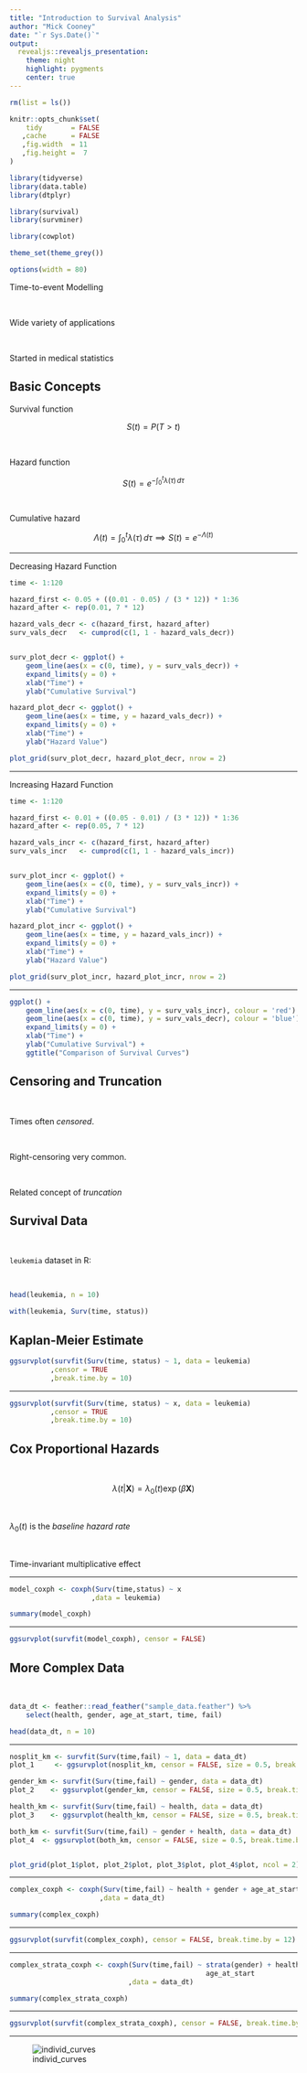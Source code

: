 ```yaml
---
title: "Introduction to Survival Analysis"
author: "Mick Cooney"
date: "`r Sys.Date()`"
output:
  revealjs::revealjs_presentation:
    theme: night
    highlight: pygments
    center: true
---
```


<!--
(Title:) Doing Survival Analysis in R

Author: Mick Cooney

Date: June 2016

Abstract: This Rmarkdown document provides some basic introductory survival analysis in R.

Keywords: survival analysis, intro

-->

```r
rm(list = ls())

knitr::opts_chunk$set(
    tidy       = FALSE
   ,cache      = FALSE
   ,fig.width  = 11
   ,fig.height =  7
)

library(tidyverse)
library(data.table)
library(dtplyr)

library(survival)
library(survminer)

library(cowplot)

theme_set(theme_grey())

options(width = 80)
```

Time-to-event Modelling

\

Wide variety of applications

\

Started in medical statistics


## Basic Concepts

Survival function

$$
S(t) = P(T > t)
$$

\

Hazard function

$$
S(t) = e^{- \int^t_0 \lambda(\tau) \, d\tau }
$$

\

Cumulative hazard

$$
\Lambda(t) = \int^t_0 \lambda(\tau) \, d\tau
\implies
S(t) = e^{-\Lambda(t)}
$$


---

Decreasing Hazard Function

```r
time <- 1:120

hazard_first <- 0.05 + ((0.01 - 0.05) / (3 * 12)) * 1:36
hazard_after <- rep(0.01, 7 * 12)

hazard_vals_decr <- c(hazard_first, hazard_after)
surv_vals_decr   <- cumprod(c(1, 1 - hazard_vals_decr))


surv_plot_decr <- ggplot() +
    geom_line(aes(x = c(0, time), y = surv_vals_decr)) +
    expand_limits(y = 0) +
    xlab("Time") +
    ylab("Cumulative Survival")

hazard_plot_decr <- ggplot() +
    geom_line(aes(x = time, y = hazard_vals_decr)) +
    expand_limits(y = 0) +
    xlab("Time") +
    ylab("Hazard Value")

plot_grid(surv_plot_decr, hazard_plot_decr, nrow = 2)
```

---

Increasing Hazard Function

```r
time <- 1:120

hazard_first <- 0.01 + ((0.05 - 0.01) / (3 * 12)) * 1:36
hazard_after <- rep(0.05, 7 * 12)

hazard_vals_incr <- c(hazard_first, hazard_after)
surv_vals_incr   <- cumprod(c(1, 1 - hazard_vals_incr))


surv_plot_incr <- ggplot() +
    geom_line(aes(x = c(0, time), y = surv_vals_incr)) +
    expand_limits(y = 0) +
    xlab("Time") +
    ylab("Cumulative Survival")

hazard_plot_incr <- ggplot() +
    geom_line(aes(x = time, y = hazard_vals_incr)) +
    expand_limits(y = 0) +
    xlab("Time") +
    ylab("Hazard Value")

plot_grid(surv_plot_incr, hazard_plot_incr, nrow = 2)
```

---

```r
ggplot() +
    geom_line(aes(x = c(0, time), y = surv_vals_incr), colour = 'red') +
    geom_line(aes(x = c(0, time), y = surv_vals_decr), colour = 'blue') +
    expand_limits(y = 0) +
    xlab("Time") +
    ylab("Cumulative Survival") +
    ggtitle("Comparison of Survival Curves")
```



## Censoring and Truncation

\

Times often *censored*.

\

Right-censoring very common.

\

Related concept of *truncation*


## Survival Data

\

`leukemia` dataset in R:

\

```r
head(leukemia, n = 10)

with(leukemia, Surv(time, status))
```

## Kaplan-Meier Estimate

```r
ggsurvplot(survfit(Surv(time, status) ~ 1, data = leukemia)
          ,censor = TRUE
          ,break.time.by = 10)
```

---

```r
ggsurvplot(survfit(Surv(time, status) ~ x, data = leukemia)
          ,censor = TRUE
          ,break.time.by = 10)
```

## Cox Proportional Hazards

\

$$
\lambda(t | \mathbf{X}) = \lambda_0(t) \exp(\beta \mathbf{X})
$$

\

$\lambda_0(t)$ is the *baseline hazard rate*

\

Time-invariant multiplicative effect


---

```r
model_coxph <- coxph(Surv(time,status) ~ x
                    ,data = leukemia)

summary(model_coxph)
```

---

```r
ggsurvplot(survfit(model_coxph), censor = FALSE)
```

## More Complex Data

\

```r
data_dt <- feather::read_feather("sample_data.feather") %>%
    select(health, gender, age_at_start, time, fail)

head(data_dt, n = 10)
```

---

```r
nosplit_km <- survfit(Surv(time,fail) ~ 1, data = data_dt)
plot_1     <- ggsurvplot(nosplit_km, censor = FALSE, size = 0.5, break.time.by = 12)

gender_km <- survfit(Surv(time,fail) ~ gender, data = data_dt)
plot_2    <- ggsurvplot(gender_km, censor = FALSE, size = 0.5, break.time.by = 12)

health_km <- survfit(Surv(time,fail) ~ health, data = data_dt)
plot_3    <- ggsurvplot(health_km, censor = FALSE, size = 0.5, break.time.by = 12)

both_km <- survfit(Surv(time,fail) ~ gender + health, data = data_dt)
plot_4  <- ggsurvplot(both_km, censor = FALSE, size = 0.5, break.time.by = 12)


plot_grid(plot_1$plot, plot_2$plot, plot_3$plot, plot_4$plot, ncol = 2)
```

---


```r
complex_coxph <- coxph(Surv(time,fail) ~ health + gender + age_at_start
                      ,data = data_dt)

summary(complex_coxph)
```

---

```r
ggsurvplot(survfit(complex_coxph), censor = FALSE, break.time.by = 12)
```

---

```r
complex_strata_coxph <- coxph(Surv(time,fail) ~ strata(gender) + health +
                                                age_at_start
                             ,data = data_dt)

summary(complex_strata_coxph)
```

---

```r
ggsurvplot(survfit(complex_strata_coxph), censor = FALSE, break.time.by = 12)
```

---

![individ_curves](individual_life_policies.png)
